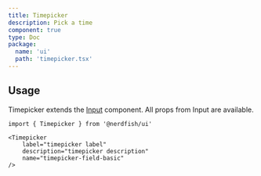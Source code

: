 ```yaml
---
title: Timepicker
description: Pick a time
component: true
type: Doc
package:
  name: 'ui'
  path: 'timepicker.tsx'
---
```


<ComponentExample src="/src/examples/timepicker/demo.tsx">
	<TimepickerDemo />
</ComponentExample>

## Usage

Timepicker extends the [Input](/input) component. All props from Input are
available.

```tsx
import { Timepicker } from '@nerdfish/ui'
```

```tsx
<Timepicker
	label="timepicker label"
	description="timepicker description"
	name="timepicker-field-basic"
/>
```

